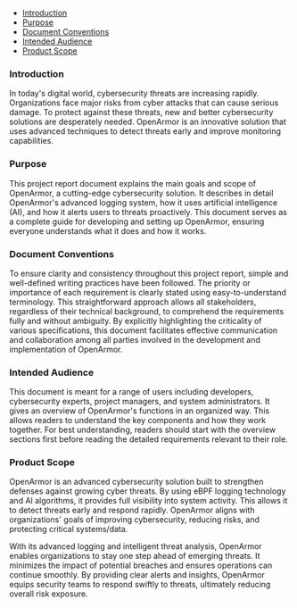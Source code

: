 - [Introduction](#introduction-1)
- [Purpose](#purpose)
- [Document Conventions](#document-conventions)
- [Intended Audience](#intended-audience)
- [Product Scope](#product-scope)

### Introduction

In today's digital world, cybersecurity threats are increasing rapidly. Organizations face major risks from cyber attacks that can cause serious damage. To protect against these threats, new and better cybersecurity solutions are desperately needed. OpenArmor is an innovative solution that uses advanced techniques to detect threats early and improve monitoring capabilities.

### Purpose

This project report document explains the main goals and scope of OpenArmor, a cutting-edge cybersecurity solution. It describes in detail OpenArmor's advanced logging system, how it uses artificial intelligence (AI), and how it alerts users to threats proactively. This document serves as a complete guide for developing and setting up OpenArmor, ensuring everyone understands what it does and how it works.

### Document Conventions

To ensure clarity and consistency throughout this project report, simple and well-defined writing practices have been followed. The priority or importance of each requirement is clearly stated using easy-to-understand terminology. This straightforward approach allows all stakeholders, regardless of their technical background, to comprehend the requirements fully and without ambiguity. By explicitly highlighting the criticality of various specifications, this document facilitates effective communication and collaboration among all parties involved in the development and implementation of OpenArmor.

### Intended Audience

This document is meant for a range of users including developers, cybersecurity experts, project managers, and system administrators. It gives an overview of OpenArmor's functions in an organized way. This allows readers to understand the key components and how they work together. For best understanding, readers should start with the overview sections first before reading the detailed requirements relevant to their role.

### Product Scope

OpenArmor is an advanced cybersecurity solution built to strengthen defenses against growing cyber threats. By using eBPF logging technology and AI algorithms, it provides full visibility into system activity. This allows it to detect threats early and respond rapidly. OpenArmor aligns with organizations' goals of improving cybersecurity, reducing risks, and protecting critical systems/data.

With its advanced logging and intelligent threat analysis, OpenArmor enables organizations to stay one step ahead of emerging threats. It minimizes the impact of potential breaches and ensures operations can continue smoothly. By providing clear alerts and insights, OpenArmor equips security teams to respond swiftly to threats, ultimately reducing overall risk exposure.
